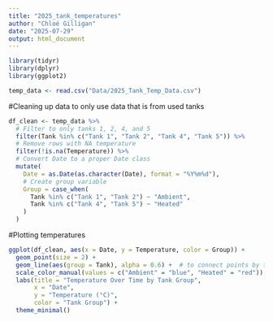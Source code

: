 ```yaml
---
title: "2025_tank_temperatures"
author: "Chloé Gilligan"
date: "2025-07-29"
output: html_document
---
```


```r
library(tidyr)
library(dplyr)
library(ggplot2)

```


```r
temp_data <- read.csv("Data/2025_Tank_Temp_Data.csv")
```

#Cleaning up data to only use data that is from used tanks
```r
df_clean <- temp_data %>%
  # Filter to only tanks 1, 2, 4, and 5
  filter(Tank %in% c("Tank 1", "Tank 2", "Tank 4", "Tank 5")) %>%
  # Remove rows with NA temperature
  filter(!is.na(Temperature)) %>%
  # Convert Date to a proper Date class
  mutate(
    Date = as.Date(as.character(Date), format = "%Y%m%d"),
    # Create group variable
    Group = case_when(
      Tank %in% c("Tank 1", "Tank 2") ~ "Ambient",
      Tank %in% c("Tank 4", "Tank 5") ~ "Heated"
    )
  )
```

#Plotting temperatures
```r
ggplot(df_clean, aes(x = Date, y = Temperature, color = Group)) +
  geom_point(size = 2) +
  geom_line(aes(group = Tank), alpha = 0.6) +  # to connect points by tank over time
  scale_color_manual(values = c("Ambient" = "blue", "Heated" = "red")) +
  labs(title = "Temperature Over Time by Tank Group",
       x = "Date",
       y = "Temperature (°C)",
       color = "Tank Group") +
  theme_minimal()
```

